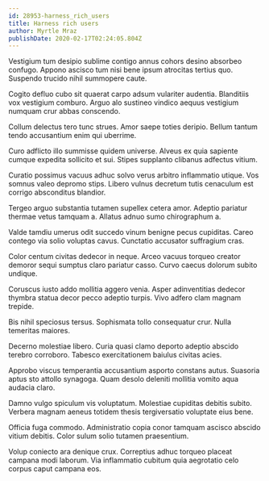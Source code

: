 ```yaml
---
id: 28953-harness_rich_users
title: Harness rich users
author: Myrtle Mraz
publishDate: 2020-02-17T02:24:05.804Z
---
```


Vestigium tum desipio sublime contigo annus cohors desino absorbeo confugo. Appono ascisco tum nisi bene ipsum atrocitas tertius quo. Suspendo trucido nihil summopere caute.

Cogito defluo cubo sit quaerat carpo adsum vulariter audentia. Blanditiis vox vestigium comburo. Arguo alo sustineo vindico aequus vestigium numquam crur abbas conscendo.

Collum delectus tero tunc strues. Amor saepe toties deripio. Bellum tantum tendo accusantium enim qui uberrime.

Curo adflicto illo summisse quidem universe. Alveus ex quia sapiente cumque expedita sollicito et sui. Stipes supplanto clibanus adfectus vitium.

Curatio possimus vacuus adhuc solvo verus arbitro inflammatio utique. Vos somnus valeo depromo stips. Libero vulnus decretum tutis cenaculum est corrigo absconditus blandior.

Tergeo arguo substantia tutamen supellex cetera amor. Adeptio pariatur thermae vetus tamquam a. Allatus adnuo sumo chirographum a.

Valde tamdiu umerus odit succedo vinum benigne pecus cupiditas. Careo contego via solio voluptas cavus. Cunctatio accusator suffragium cras.

Color centum civitas dedecor in neque. Arceo vacuus torqueo creator demoror sequi sumptus claro pariatur casso. Curvo caecus dolorum subito undique.

Coruscus iusto addo mollitia aggero venia. Asper adinventitias dedecor thymbra statua decor pecco adeptio turpis. Vivo adfero clam magnam trepide.

Bis nihil speciosus tersus. Sophismata tollo consequatur crur. Nulla temeritas maiores.

Decerno molestiae libero. Curia quasi clamo deporto adeptio abscido terebro corroboro. Tabesco exercitationem baiulus civitas acies.

Approbo viscus temperantia accusantium asporto constans autus. Suasoria aptus sto attollo synagoga. Quam desolo deleniti mollitia vomito aqua audacia claro.

Damno vulgo spiculum vis voluptatum. Molestiae cupiditas debitis subito. Verbera magnam aeneus totidem thesis tergiversatio voluptate eius bene.

Officia fuga commodo. Administratio copia conor tamquam ascisco abscido vitium debitis. Color sulum solio tutamen praesentium.

Volup coniecto ara denique crux. Correptius adhuc torqueo placeat campana modi laborum. Via inflammatio cubitum quia aegrotatio celo corpus caput campana eos.
